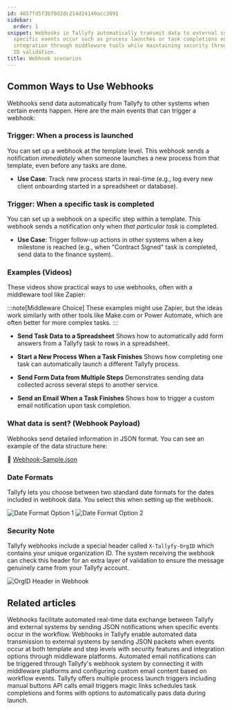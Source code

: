 ```yaml
---
id: 4857fd5f3b78d2dc214d24149acc3091
sidebar:
  order: 1
snippet: Webhooks in Tallyfy automatically transmit data to external systems when
  specific events occur such as process launches or task completions enabling seamless
  integration through middleware tools while maintaining security through organization
  ID validation.
title: Webhook scenarios
---
```


## Common Ways to Use Webhooks

Webhooks send data automatically from Tallyfy to other systems when certain events happen. Here are the main events that can trigger a webhook:

### Trigger: When a process is launched

You can set up a webhook at the template level. This webhook sends a notification *immediately* when someone launches a new process from that template, even before any tasks are done.

*   **Use Case**: Track new process starts in real-time (e.g., log every new client onboarding started in a spreadsheet or database).

### Trigger: When a specific task is completed

You can set up a webhook on a specific step within a template. This webhook sends a notification only when *that particular task* is completed.

*   **Use Case**: Trigger follow-up actions in other systems when a key milestone is reached (e.g., when "Contract Signed" task is completed, send data to the finance system).

### Examples (Videos)

These videos show practical ways to use webhooks, often with a middleware tool like Zapier:

:::note[Middleware Choice]
These examples might use Zapier, but the ideas work similarly with other tools like Make.com or Power Automate, which are often better for more complex tasks.
:::

*   **Send Task Data to a Spreadsheet**
    Shows how to automatically add form answers from a Tallyfy task to rows in a spreadsheet.
    <lite-vimeo videoid="349793950"></lite-vimeo>

*   **Start a New Process When a Task Finishes**
    Shows how completing one task can automatically launch a different Tallyfy process.
    <lite-vimeo videoid="289313624"></lite-vimeo>

*   **Send Form Data from Multiple Steps**
    Demonstrates sending data collected across several steps to another service.
    <lite-vimeo videoid="311699511"></lite-vimeo>

*   **Send an Email When a Task Finishes**
    Shows how to trigger a custom email notification upon task completion.
    <lite-vimeo videoid="344182415"></lite-vimeo>

### What data is sent? (Webhook Payload)

Webhooks send detailed information in JSON format. You can see an example of the data structure here:

📌 [Webhook-Sample.json](https://screenshots.tallyfy.com/Webhook-Sample.json)

### Date Formats

Tallyfy lets you choose between two standard date formats for the dates included in webhook data. You select this when setting up the webhook.

![Date Format Option 1](https://screenshots.tallyfy.com/file-2wtr39D8Zq.png)
![Date Format Option 2](https://screenshots.tallyfy.com/file-kiArgQohN2.png)

### Security Note

Tallyfy webhooks include a special header called `X-Tallyfy-OrgID` which contains your unique organization ID. The system receiving the webhook can check this header for an extra layer of validation to ensure the message genuinely came from your Tallyfy account.

![OrgID Header in Webhook](https://screenshots.tallyfy.com/file-g5qdMzYyEK.png)


## Related articles
<CardGrid>
<LinkTitleCard header="<b>Integrations > Webhooks</b>" href="/products/pro/integrations/webhooks/" > Webhooks facilitate automated real-time data exchange between Tallyfy and external systems by sending JSON notifications when specific events occur in the workflow. </LinkTitleCard>
<LinkTitleCard header="<b>Webhooks > Details about webhooks</b>" href="/products/pro/integrations/webhooks/how-to-set-up-webhooks-in-tallyfy/" > Webhooks in Tallyfy enable automated data transmission to external systems by sending JSON packets when events occur at both template and step levels with security features and integration options through middleware platforms. </LinkTitleCard>
<LinkTitleCard header="<b>Webhooks > Send emails using webhooks</b>" href="/products/pro/integrations/webhooks/how-can-i-send-emails-using-webhooks-in-tallyfy/" > Automated email notifications can be triggered through Tallyfy's webhook system by connecting it with middleware platforms and configuring custom email content based on workflow events. </LinkTitleCard>
<LinkTitleCard header="<b>Launching > Triggers</b>" href="/products/pro/launching/triggers/" > Tallyfy offers multiple process launch triggers including manual buttons API calls email triggers magic links schedules task completions and forms with options to automatically pass data during launch. </LinkTitleCard>
</CardGrid>